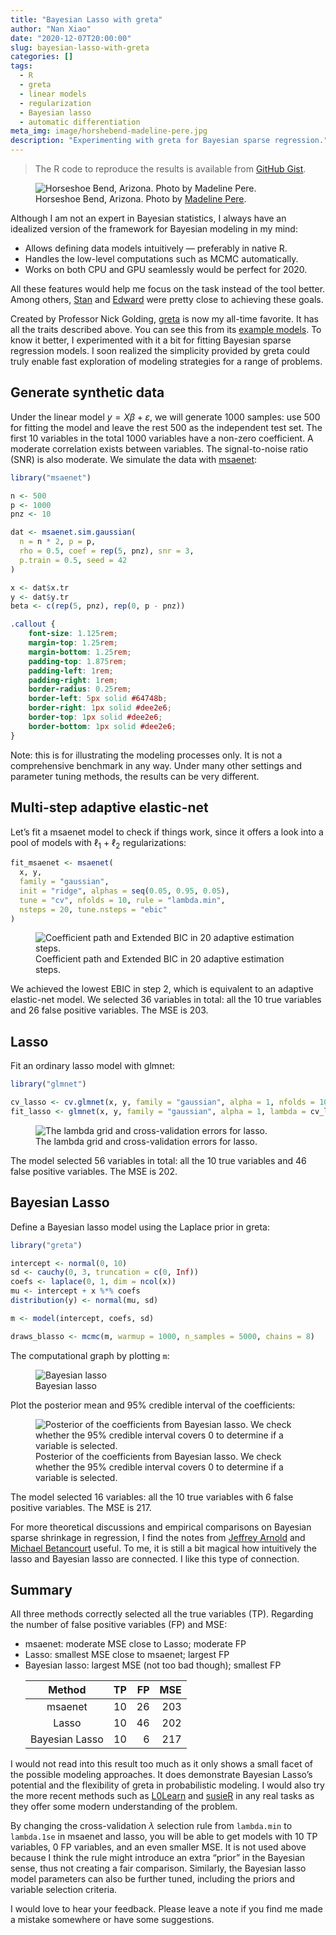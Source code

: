 ```yaml
---
title: "Bayesian Lasso with greta"
author: "Nan Xiao"
date: "2020-12-07T20:00:00"
slug: bayesian-lasso-with-greta
categories: []
tags:
  - R
  - greta
  - linear models
  - regularization
  - Bayesian lasso
  - automatic differentiation
meta_img: image/horshebend-madeline-pere.jpg
description: "Experimenting with greta for Bayesian sparse regression."
---
```


> The R code to reproduce the results is available from [GitHub Gist](https://gist.github.com/nanxstats/4b64f81aa258959bef6ca06572307298).

![Horseshoe Bend, Arizona. Photo by [Madeline Pere](https://unsplash.com/photos/_QouAO6pJxE).](/image/horshebend-madeline-pere.jpg)

Although I am not an expert in Bayesian statistics, I always have an idealized version of the framework for Bayesian modeling in my mind:

- Allows defining data models intuitively --- preferably in native R.
- Handles the low-level computations such as MCMC automatically.
- Works on both CPU and GPU seamlessly would be perfect for 2020.

All these features would help me focus on the task instead of the tool better. Among others, [Stan](https://mc-stan.org/) and [Edward](http://edwardlib.org/) were pretty close to achieving these goals.

Created by Professor Nick Golding, [greta](https://greta-stats.org/) is now my all-time favorite. It has all the traits described above. You can see this from its [example models](https://greta-stats.org/articles/example_models.html). To know it better, I experimented with it a bit for fitting Bayesian sparse regression models. I soon realized the simplicity provided by greta could truly enable fast exploration of modeling strategies for a range of problems.

## Generate synthetic data

Under the linear model $y = X \beta + \varepsilon$, we will generate 1000 samples: use 500 for fitting the model and leave the rest 500 as the independent test set. The first 10 variables in the total 1000 variables have a non-zero coefficient. A moderate correlation exists between variables. The signal-to-noise ratio (SNR) is also moderate. We simulate the data with [msaenet](https://nanx.me/msaenet/):

```r
library("msaenet")

n <- 500
p <- 1000
pnz <- 10

dat <- msaenet.sim.gaussian(
  n = n * 2, p = p,
  rho = 0.5, coef = rep(5, pnz), snr = 3,
  p.train = 0.5, seed = 42
)

x <- dat$x.tr
y <- dat$y.tr
beta <- c(rep(5, pnz), rep(0, p - pnz))
```

```css
.callout {
    font-size: 1.125rem;
    margin-top: 1.25rem;
    margin-bottom: 1.25rem;
    padding-top: 1.875rem;
    padding-left: 1rem;
    padding-right: 1rem;
    border-radius: 0.25rem;
    border-left: 5px solid #64748b;
    border-right: 1px solid #dee2e6;
    border-top: 1px solid #dee2e6;
    border-bottom: 1px solid #dee2e6;
}
```

::::: {.callout}
Note: this is for illustrating the modeling processes only.
It is not a comprehensive benchmark in any way. Under many other settings and
parameter tuning methods, the results can be very different.
:::::

## Multi-step adaptive elastic-net

Let's fit a msaenet model to check if things work, since it offers a look into a pool of models with $\ell_1$ + $\ell_2$ regularizations:

```r
fit_msaenet <- msaenet(
  x, y,
  family = "gaussian",
  init = "ridge", alphas = seq(0.05, 0.95, 0.05),
  tune = "cv", nfolds = 10, rule = "lambda.min",
  nsteps = 20, tune.nsteps = "ebic"
)
```

![Coefficient path and Extended BIC in 20 adaptive estimation steps.](greta-msaenet-coef.png)

We achieved the lowest EBIC in step 2, which is equivalent to an adaptive elastic-net model. We selected 36 variables in total: all the 10 true variables and 26 false positive variables. The MSE is 203.

## Lasso

Fit an ordinary lasso model with glmnet:

```r
library("glmnet")

cv_lasso <- cv.glmnet(x, y, family = "gaussian", alpha = 1, nfolds = 10)
fit_lasso <- glmnet(x, y, family = "gaussian", alpha = 1, lambda = cv_lasso$lambda.min)
```

![The lambda grid and cross-validation errors for lasso.](greta-glmnet-cv.png)

The model selected 56 variables in total: all the 10 true variables and 46 false positive variables. The MSE is 202.

## Bayesian Lasso

Define a Bayesian lasso model using the Laplace prior in greta:

```r
library("greta")

intercept <- normal(0, 10)
sd <- cauchy(0, 3, truncation = c(0, Inf))
coefs <- laplace(0, 1, dim = ncol(x))
mu <- intercept + x %*% coefs
distribution(y) <- normal(mu, sd)

m <- model(intercept, coefs, sd)

draws_blasso <- mcmc(m, warmup = 1000, n_samples = 5000, chains = 8)
```

The computational graph by plotting `m`:

![Bayesian lasso](greta-bayesian-lasso-graph.png)

Plot the posterior mean and 95% credible interval of the coefficients:

![Posterior of the coefficients from Bayesian lasso. We check whether the 95% credible interval covers 0 to determine if a variable is selected.](greta-bayesian-lasso-coef.png)

The model selected 16 variables: all the 10 true variables with 6 false positive variables. The MSE is 217.

For more theoretical discussions and empirical comparisons on Bayesian sparse shrinkage in regression, I find the notes from [Jeffrey Arnold](https://jrnold.github.io/bayesian_notes/shrinkage-and-regularized-regression.html) and [Michael Betancourt](https://betanalpha.github.io/assets/case_studies/bayes_sparse_regression.html) useful. To me, it is still a bit magical how intuitively the lasso and Bayesian lasso are connected. I like this type of connection.

## Summary

All three methods correctly selected all the true variables (TP). Regarding the number of false positive variables (FP) and MSE:

- msaenet: moderate MSE close to Lasso; moderate FP
- Lasso: smallest MSE close to msaenet; largest FP
- Bayesian lasso: largest MSE (not too bad though); smallest FP

<div style="margin-left:1.5rem;margin-right:1.5rem;">
<table class="table table-hover">
<thead>
<tr>
<th style="text-align:center;"> Method </th>
<th style="text-align:right;"> TP </th>
<th style="text-align:right;"> FP </th>
<th style="text-align:right;"> MSE </th>
</tr>
</thead>
<tbody>
<tr>
<td style="text-align:center;"> msaenet </td>
<td style="text-align:right;"> 10 </td>
<td style="text-align:right;"> 26 </td>
<td style="text-align:right;"> 203 </td>
</tr>
<tr>
<td style="text-align:center;"> Lasso </td>
<td style="text-align:right;"> 10 </td>
<td style="text-align:right;"> 46 </td>
<td style="text-align:right;"> 202 </td>
</tr>
<tr>
<td style="text-align:center;"> Bayesian Lasso </td>
<td style="text-align:right;"> 10 </td>
<td style="text-align:right;"> 6 </td>
<td style="text-align:right;"> 217 </td>
</tr>
</tbody>
</table>
</div>

I would not read into this result too much as it only shows a small facet of the possible modeling approaches. It does demonstrate Bayesian Lasso's potential and the flexibility of greta in probabilistic modeling. I would also try the more recent methods such as [L0Learn](https://github.com/hazimehh/L0Learn) and [susieR](https://github.com/stephenslab/susieR) in any real tasks as they offer some modern understanding of the problem.

By changing the cross-validation $\lambda$ selection rule from `lambda.min` to `lambda.1se` in msaenet and lasso, you will be able to get models with 10 TP variables, 0 FP variables, and an even smaller MSE. It is not used above because I think the rule might introduce an extra "prior" in the Bayesian sense, thus not creating a fair comparison. Similarly, the Bayesian lasso model parameters can also be further tuned, including the priors and variable selection criteria.

I would love to hear your feedback. Please leave a note if you find me made a mistake somewhere or have some suggestions.

